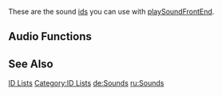 These are the sound [[/id.md|id]]s you can use with [[/playSoundFrontEnd.md|playSoundFrontEnd]].
{{Sounds}}

==Audio Functions==
{{Client_audio_functions}}

==See Also==
[[/id.md|ID Lists]]
[[/Category:ID Lists.md|Category:ID Lists]]
[[/de:Sounds.md|de:Sounds]]
[[/ru:Sounds.md|ru:Sounds]]